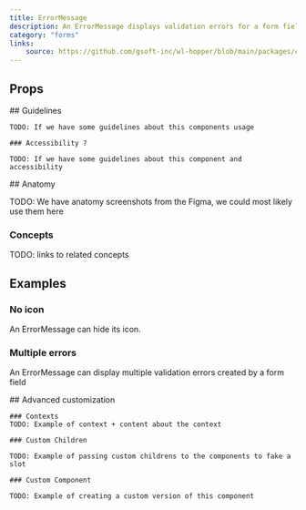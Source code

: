 ```yaml
---
title: ErrorMessage
description: An ErrorMessage displays validation errors for a form field.
category: "forms"
links:
    source: https://github.com/gsoft-inc/wl-hopper/blob/main/packages/components/src/ErrorMessage/src/ErrorMessage.tsx
---
```


<Example src="Errormessage/docs/preview" isOpen />

## Props

<PropTable component="ErrorMessage" />

<FeatureFlag flag="next">
    ## Guidelines

    TODO: If we have some guidelines about this components usage

    ### Accessibility ?

    TODO: If we have some guidelines about this component and accessibility
</FeatureFlag>

<FeatureFlag flag="rc">
## Anatomy

TODO: We have anatomy screenshots from the Figma, we could most likely use them here

### Concepts

TODO: links to related concepts
</FeatureFlag>

## Examples

### No icon

An ErrorMessage can hide its icon.

<Example src="Errormessage/docs/noicon" />

### Multiple errors

An ErrorMessage can display multiple validation errors created by a form field

<Example src="Errormessage/docs/multipleerrors" />

<FeatureFlag flag="next">
    ## Advanced customization

    ### Contexts
    TODO: Example of context + content about the context

    ### Custom Children

    TODO: Example of passing custom childrens to the components to fake a slot

    ### Custom Component

    TODO: Example of creating a custom version of this component
</FeatureFlag>
